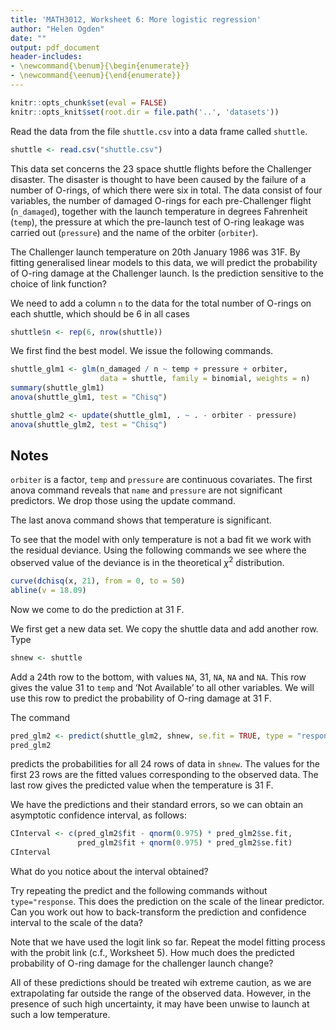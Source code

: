 ```yaml
---
title: 'MATH3012, Worksheet 6: More logistic regression'
author: "Helen Ogden"
date: ""
output: pdf_document
header-includes:
- \newcommand{\benum}{\begin{enumerate}}
- \newcommand{\eenum}{\end{enumerate}}
---
```


```r
knitr::opts_chunk$set(eval = FALSE)
knitr::opts_knit$set(root.dir = file.path('..', 'datasets'))
```


Read the data from the file `shuttle.csv` into a data frame called 
`shuttle`.

```r
shuttle <- read.csv("shuttle.csv")
```


This data set concerns the 23 space shuttle flights
before the Challenger disaster.  The disaster is thought to have 
been caused by the failure of a number of O-rings, 
of which there were six in total. The data 
consist of four variables, the number of
damaged O-rings for each
pre-Challenger flight (`n_damaged`), 
together with the launch temperature in degrees
Fahrenheit (`temp`), the pressure at which the pre-launch test of O-ring leakage was
carried out (`pressure`) and the name of the orbiter (`orbiter`).

The Challenger launch
temperature on 20th January 1986 was 31F.
By fitting generalised linear models to this data, we will predict the probability of
O-ring damage at the Challenger launch. Is the prediction sensitive to the
choice of link function?

We need to add a column `n` to the data for the total number of O-rings on each shuttle,
which should be $6$ in all cases
```r
shuttle$n <- rep(6, nrow(shuttle))
```
                 
We first find the best model. We issue the following commands.

```r
shuttle_glm1 <- glm(n_damaged / n ~ temp + pressure + orbiter,
                    data = shuttle, family = binomial, weights = n)
summary(shuttle_glm1)
anova(shuttle_glm1, test = "Chisq")
```
```r
shuttle_glm2 <- update(shuttle_glm1, . ~ . - orbiter - pressure)
anova(shuttle_glm2, test = "Chisq")
```

## Notes
\benum
  \item `orbiter` is a factor, `temp`  and `pressure` are continuous
covariates.
\item The first anova command reveals that `name` and `pressure`
      are not significant predictors.
\item We drop those using the update command.
\item The last anova command shows that temperature is significant.
\eenum

To see that the model with only temperature is not a bad fit we
work with the residual deviance. Using the following commands we see
where the observed value of the deviance is in the theoretical $\chi^2$
distribution.

```r
curve(dchisq(x, 21), from = 0, to = 50)
abline(v = 18.09)
```


Now we come to do the prediction at 31 F.

We first get a new data set. We copy the shuttle data and add another
row. Type
```r
shnew <- shuttle
```
Add a 24th row to the bottom, with values `NA`, 31, `NA`, `NA`
and `NA`. This row gives the value 31 to `temp` and 'Not Available'
to all other variables. We will use this row to predict the probability
of O-ring damage at
31 F.

The command
```r
pred_glm2 <- predict(shuttle_glm2, shnew, se.fit = TRUE, type = "response")
pred_glm2
```
predicts the probabilities for all 24 rows of data in
`shnew`. The values for the first 23 rows are the
fitted values corresponding to the observed data.  The last row gives the
predicted value when the temperature is 31 F.

We have the predictions and their standard errors, so we can obtain an asymptotic confidence interval, as follows:

```r
CInterval <- c(pred_glm2$fit - qnorm(0.975) * pred_glm2$se.fit, 
               pred_glm2$fit + qnorm(0.975) * pred_glm2$se.fit)
CInterval
```

What do you notice about the interval obtained?

Try repeating the predict and the following commands without `type="response`. 
This does the prediction on the scale of the linear predictor. 
Can you work out how to back-transform the prediction and confidence 
interval to the scale of the data?

Note that we have used the logit link so far.
Repeat the model fitting process with the probit link (c.f., Worksheet 5). 
How much does the predicted probability of O-ring damage for
the challenger launch change?

All of these predictions
should be treated wih extreme caution,
as we are extrapolating far outside the range of the observed data.
However, in the presence of such high uncertainty, it may have
been unwise to launch at such a low temperature. 
